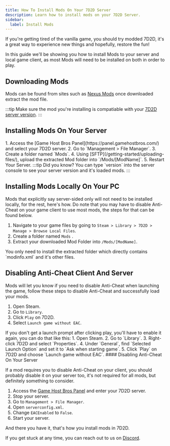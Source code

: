 ```yaml
---
title: How To Install Mods On Your 7D2D Server
description: Learn how to install mods on your 7D2D Server.
sidebar:
  label: Install Mods
---
```


If you're getting tired of the vanilla game, you should try modded 7D2D, it's a great way to experience new things and hopefully, restore the fun!

In this guide we'll be showing you how to install Mods to your server and local game client, as most Mods will need to be installed on both in order to play.

## Downloading Mods

Mods can be found from sites such as [Nexus Mods](https://www.nexusmods.com/7daystodie/mods/) once downloaded extract the mod file.

:::tip
Make sure the mod you're installing is compatiable with your [7D2D server version](/games/7-days-to-die/change-version/). 
:::

## Installing Mods On Your Server
<Steps>
1. Access the [Game Host Bros Panel](https://panel.gamehostbros.com/) and select your 7D2D server.
2. Go to `Management > File Manager`.
3. Create a folder named `Mods`.
4. Using [SFTP](/getting-started/uploading-files/), upload the extracted Mod folder into `/Mods/[ModName]`.
5. Restart Your Server.
</Steps>
:::tip
Did you know? You can type `version` into the server console to see your server version and it's loaded mods.
:::

## Installing Mods Locally On Your PC

Mods that explicitly say server-sided only will not need to be installed locally, for the rest, here's how. Do note that you may have to disable Anti-Cheat on your game client to use most mods, the steps for that can be found below.
<Steps>
1. Navigate to your game files by going to `Steam > Library > 7D2D > Manage > Browse Local Files`.
2. Create a folder named `Mods` .
3. Extract your downloaded Mod Folder into `/Mods/[ModName]`.
</Steps>
You only need to install the extracted folder which directly contains `modinfo.xml` and it's other files.

## Disabling Anti-Cheat Client And Server

Mods will let you know if you need to disable Anti-Cheat when launching the game, follow these steps to disable Anti-Cheat and successfully load your mods.
<Steps>
1. Open Steam.
2. Go to `Library`.
3. Click `Play` on 7D2D.
4. Select `Launch game without EAC`.
</Steps>
If you don't get a launch prompt after clicking play, you'll have to enable it again, you can do that like this:
<Steps>
1. Open Steam.
2. Go to `Library`.
3. Right-click 7D2D and select `Properties`.
4. Under `General`, find `Selected Launch Option` and set it to `Ask when starting game`.
5. Click `Play` on 7D2D and choose `Launch game without EAC`.
</Steps>
#### Disabling Anti-Cheat On Your Server

If a mod requires you to disable Anti-Cheat on your client, you should probably disable it on your server too, it's not required for all mods, but definitely something to consider.
<Steps>
1. Access the [Game Host Bros Panel](https://panel.gamehostbros.com/) and enter your 7D2D server.
2. Stop your server.
3. Go to `Management > File Manager`.
4. Open `serverconfig.xml`.
5. Change `EACEnabled` to `False`.
6. Start your server.
</Steps>
And there you have it, that's how you install mods in 7D2D.

If you get stuck at any time, you can reach out to us on [Discord](https://discord.gg/FN4XgbAwzr).
